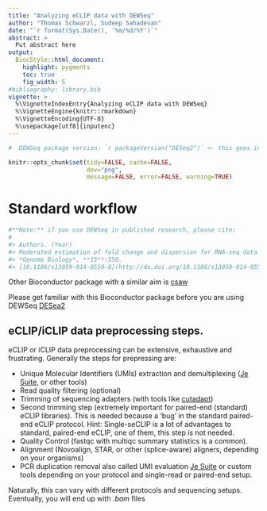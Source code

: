 ```yaml
---
title: "Analyzing eCLIP data with DEWSeq"
author: "Thomas Schwarzl, Sudeep Sahadevan"
date: "`r format(Sys.Date(), '%m/%d/%Y')`"
abstract: >
  Put abstract here
output:
  BiocStyle::html_document:
    highlight: pygments
    toc: true
    fig_width: 5
#bibliography: library.bib
vignette: >
  %\VignetteIndexEntry{Analyzing eCLIP data with DEWSeq}
  %\VignetteEngine{knitr::rmarkdown}
  %\VignetteEncoding{UTF-8}
  %\usepackage[utf8]{inputenc}
---
```


```r
#  DEWSeq package version: `r packageVersion("DESeq2")` <- this goes into abstract

knitr::opts_chunk$set(tidy=FALSE, cache=FALSE,
                      dev="png",
                      message=FALSE, error=FALSE, warning=TRUE)
```	


# Standard workflow

```r
#**Note:** if you use DEWSeq in published research, please cite:
#
#> Authors. (Year)
#> Moderated estimation of fold change and dispersion for RNA-seq data with DESeq2.
#> *Genome Biology*, **15**:550.
#> [10.1186/s13059-014-0550-8](http://dx.doi.org/10.1186/s13059-014-0550-8)
```

Other Bioconductor package with a similar aim is
[csaw](http://bioconductor.org/packages/csaw)

Please get familiar with this Bioconductor package before you are using DEWSeq
[DESea2](http://bioconductor.org/packages/DESeq2)


## eCLIP/iCLIP data preprocessing steps.

eCLIP or iCLIP data preprocessing can be extensive, exhaustive and frustrating. 
Generally the steps for prepressing are:


* Unique Molecular Identifiers (UMIs) extraction and demultiplexing
  ([Je Suite](https://gbcs.embl.de/portal/tiki-index.php?page=Je), or other
  tools)
* Read quality filtering (optional)
* Trimming of sequencing adapters (with tools like
  [cutadapt](https://cutadapt.readthedocs.io))
* Second trimming step (extremely important for paired-end (standard) eCLIP
  libraries). This is needed because a 'bug' in the standard paired-end eCLIP
  protocol. Hint: Single-seCLIP is a lot of advantages to standard, paired-end
  eCLIP, one of them, this step is not needed.
* Quality Control (fastqc with multiqc summary statistics is a common).
* Alignment (Novoalign, STAR, or other (splice-aware) aligners, depending
  on your organisms)
* PCR duplication removal also called UMI evaluation
  [Je Suite](https://gbcs.embl.de/portal/tiki-index.php?page=Je) or 
  custom tools depending on your protocol and single-read or paired-end setup.


Naturally, this can vary with different protocols and sequencing setups. 
Eventually, you will end up with *.bam* files





